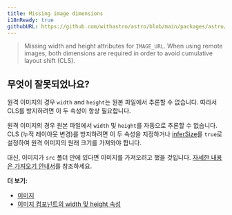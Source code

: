 ```yaml
---
title: Missing image dimensions
i18nReady: true
githubURL: https://github.com/withastro/astro/blob/main/packages/astro/src/core/errors/errors-data.ts
---
```


> Missing width and height attributes for `IMAGE_URL`. When using remote images, both dimensions are required in order to avoid cumulative layout shift (CLS).

## 무엇이 잘못되었나요?

원격 이미지의 경우 `width` and `height`는 원본 파일에서 추론할 수 없습니다. 따라서 CLS를 방지하려면 이 두 속성이 항상 필요합니다.

원격 이미지의 경우 원본 파일에서 `width` 및 `height`를 자동으로 추론할 수 없습니다. CLS (누적 레이아웃 변경)를 방지하려면 이 두 속성을 지정하거나 [inferSize](/ko/guides/images/#infersize)를 `true`로 설정하여 원격 이미지의 원래 크기를 가져와야 합니다.

대신, 이미지가 `src` 폴더 안에 있다면 이미지를 가져오려고 했을 것입니다. [자세한 내용은 가져오기 안내서](/ko/guides/imports/#기타-자산)를 참조하세요.

**더 보기:**

-  [이미지](/ko/guides/images/)
-  [이미지 컴포넌트의 width 및 height 속성](/ko/guides/images/#width-및-height-public의-이미지에-필요)